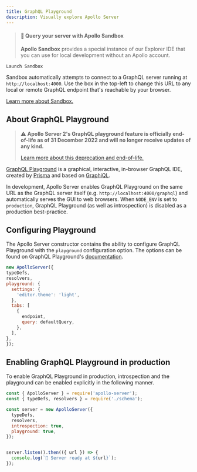 ```yaml
---
title: GraphQL Playground
description: Visually explore Apollo Server
---
```


<blockquote>

#### 📣 Query your server with Apollo Sandbox

**Apollo Sandbox** provides a special instance of our Explorer IDE that you can use for local development without an Apollo account.

<p
  style="margin-top:15px; marign-bottom:15px"
>
  <ButtonLink
    size="lg"
    colorScheme="indigo"
    href="https://studio.apollographql.com/sandbox/?referrer=docs-content"

  >
    Launch Sandbox
  </ButtonLink>
</p>

Sandbox automatically attempts to connect to a GraphQL server running at `http://localhost:4000`. Use the box in the top-left to change this URL to any local or remote GraphQL endpoint that's reachable by your browser.

[Learn more about Sandbox.](/graphos/explorer/sandbox)

</blockquote>

## About GraphQL Playground

> ⚠️ **Apollo Server 2's GraphQL playground feature is officially end-of-life as of 31 December 2022 and will no longer receive updates of any kind.**
>
>[Learn more about this deprecation and end-of-life.](/apollo-server/previous-versions#apollo-server-2)

[GraphQL Playground](https://github.com/prismagraphql/graphql-playground) is a graphical, interactive, in-browser GraphQL IDE, created by [Prisma](https://www.prisma.io/) and based on [GraphiQL](https://github.com/graphql/graphiql).

In development, Apollo Server enables GraphQL Playground on the same URL as the GraphQL server itself (e.g. `http://localhost:4000/graphql`) and automatically serves the GUI to web browsers.  When `NODE_ENV` is set to `production`, GraphQL Playground (as well as introspection) is disabled as a production best-practice.

## Configuring Playground

The Apollo Server constructor contains the ability to configure GraphQL Playground with the `playground` configuration option. The options can be found on GraphQL Playground's [documentation](https://github.com/prismagraphql/graphql-playground/#usage).

```js
new ApolloServer({
typeDefs,
resolvers,
playground: {
  settings: {
    'editor.theme': 'light',
  },
  tabs: [
    {
      endpoint,
      query: defaultQuery,
    },
  ],
},
});
```

## Enabling GraphQL Playground in production

To enable GraphQL Playground in production, introspection and the playground can be enabled explicitly in the following manner.

```js {7-8}
const { ApolloServer } = require('apollo-server');
const { typeDefs, resolvers } = require('./schema');

const server = new ApolloServer({
  typeDefs,
  resolvers,
  introspection: true,
  playground: true,
});


server.listen().then(({ url }) => {
  console.log(`🚀 Server ready at ${url}`);
});
```
